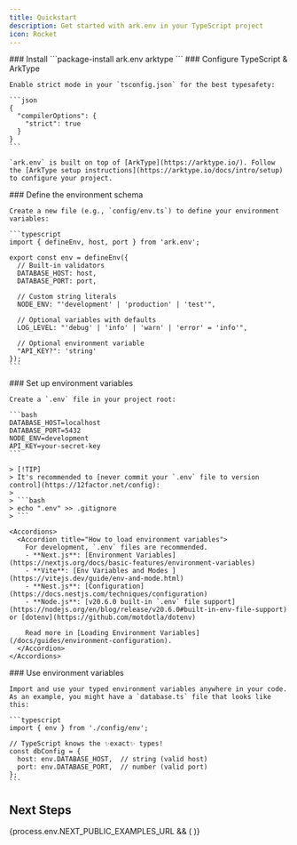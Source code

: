 ```yaml
---
title: Quickstart
description: Get started with ark.env in your TypeScript project
icon: Rocket
---
```



<Steps>
  <Step>
    ### Install
    ```package-install
    ark.env arktype
    ```
  </Step>

  <Step>
    ### Configure TypeScript & ArkType

    Enable strict mode in your `tsconfig.json` for the best typesafety:

    ```json
    {
      "compilerOptions": {
        "strict": true
      }
    }
    ```
    
    `ark.env` is built on top of [ArkType](https://arktype.io/). Follow the [ArkType setup instructions](https://arktype.io/docs/intro/setup) to configure your project.
  </Step>

  <Step>
    ### Define the environment schema

    Create a new file (e.g., `config/env.ts`) to define your environment variables:

    ```typescript
    import { defineEnv, host, port } from 'ark.env';

    export const env = defineEnv({
      // Built-in validators
      DATABASE_HOST: host,
      DATABASE_PORT: port,
      
      // Custom string literals
      NODE_ENV: "'development' | 'production' | 'test'",
      
      // Optional variables with defaults
      LOG_LEVEL: "'debug' | 'info' | 'warn' | 'error' = 'info'",
      
      // Optional environment variable
      "API_KEY?": 'string'
    });
    ```
  </Step>

  <Step>
    ### Set up environment variables

    Create a `.env` file in your project root:

    ```bash
    DATABASE_HOST=localhost
    DATABASE_PORT=5432
    NODE_ENV=development
    API_KEY=your-secret-key
    ```

    > [!TIP]
    > It's recommended to [never commit your `.env` file to version control](https://12factor.net/config):
    >
    > ```bash
    > echo ".env" >> .gitignore
    > ```

    <Accordions>
      <Accordion title="How to load environment variables">
        For development, `.env` files are recommended.
        - **Next.js**: [Environment Variables](https://nextjs.org/docs/basic-features/environment-variables)
        - **Vite**: [Env Variables and Modes ](https://vitejs.dev/guide/env-and-mode.html)
        - **Nest.js**: [Configuration](https://docs.nestjs.com/techniques/configuration)
        - **Node.js**: [v20.6.0 built-in `.env` file support](https://nodejs.org/en/blog/release/v20.6.0#built-in-env-file-support) or [dotenv](https://github.com/motdotla/dotenv)

        Read more in [Loading Environment Variables](/docs/guides/environment-configuration).
      </Accordion>
    </Accordions>
  </Step>

  <Step>
    ### Use environment variables

    Import and use your typed environment variables anywhere in your code. As an example, you might have a `database.ts` file that looks like this:

    ```typescript
    import { env } from './config/env';

    // TypeScript knows the ✨exact✨ types!
    const dbConfig = {
      host: env.DATABASE_HOST,  // string (valid host)
      port: env.DATABASE_PORT,  // number (valid port)
    };
    ```
  </Step>
</Steps>

## Next Steps

<Cards>
  <Card 
    title="Loading Environment Variables" 
    href="/docs/guides/environment-configuration" 
    description="Learn how to manage environment variables across different environments."
  />
  {process.env.NEXT_PUBLIC_EXAMPLES_URL && (
    <Card 
      title="Examples" 
      href={process.env.NEXT_PUBLIC_EXAMPLES_URL} 
      description="See examples of ark.env in action."
    />
  )}
</Cards>
